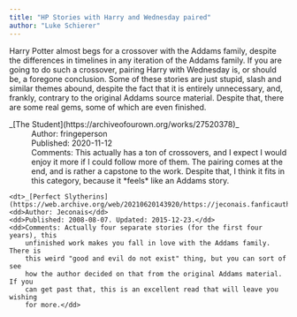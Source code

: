 ```yaml
---
title: "HP Stories with Harry and Wednesday paired"
author: "Luke Schierer"
---
```


Harry Potter almost begs for a crossover with the Addams family, despite the
differences in timelines in any iteration of the Addams family.  If you are
going to do such a crossover, pairing Harry with Wednesday is, or should be, a
foregone conclusion.  Some of these stories are just stupid, slash and similar
themes abound, despite the fact that it is entirely unnecessary, and, frankly,
contrary to the original Addams source material. Despite that, there are some
real gems, some of which are even finished.

<dl>
    <dt>_[The Student](https://archiveofourown.org/works/27520378)_</dt>
    <dd>Author: fringeperson</dd>
    <dd>Published: 2020-11-12</dd>
    <dd>Comments: This actually has a ton of crossovers, and I expect I would
        enjoy it more if I could follow more of them.  The pairing comes at the
        end, and is rather a capstone to the work.  Despite that, I think it fits
        in this category, because it *feels* like an Addams story.</dd>

    <dt>_[Perfect Slytherins](https://web.archive.org/web/20210620143920/https://jeconais.fanficauthors.net/Perfect_Slytherins__Tales_From_The_First_Year/index/)_</dt>
    <dd>Author: Jeconais</dd>
    <dd>Published: 2008-08-07. Updated: 2015-12-23.</dd>
    <dd>Comments: Actually four separate stories (for the first four years), this
        unfinished work makes you fall in love with the Addams family.  There is
        this weird "good and evil do not exist" thing, but you can sort of see
        how the author decided on that from the original Addams material.  If you
        can get past that, this is an excellent read that will leave you wishing
        for more.</dd>


</dl>
